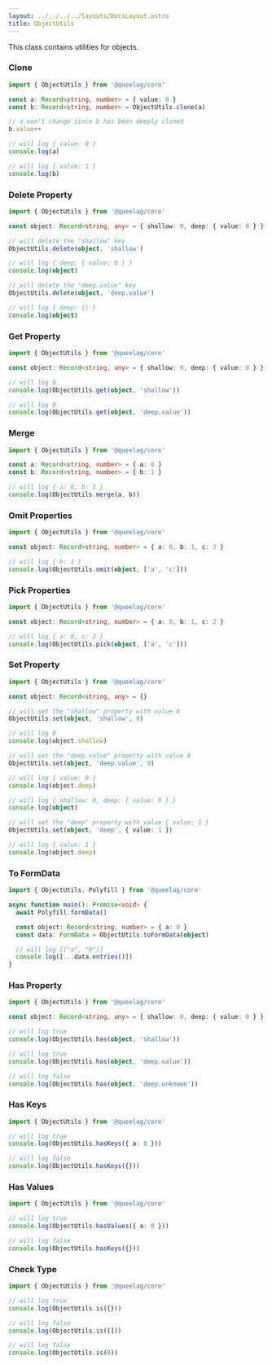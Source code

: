 ```yaml
---
layout: ../../../../layouts/DocsLayout.astro
title: ObjectUtils
---
```


This class contains utilities for objects.

### Clone

```ts
import { ObjectUtils } from '@queelag/core'

const a: Record<string, number> = { value: 0 }
const b: Record<string, number> = ObjectUtils.clone(a)

// a won't change since b has been deeply cloned
b.value++

// will log { value: 0 }
console.log(a)

// will log { value: 1 }
console.log(b)
```

### Delete Property

```ts
import { ObjectUtils } from '@queelag/core'

const object: Record<string, any> = { shallow: 0, deep: { value: 0 } }

// will delete the "shallow" key
ObjectUtils.delete(object, 'shallow')

// will log { deep: { value: 0 } }
console.log(object)

// will delete the "deep.value" key
ObjectUtils.delete(object, 'deep.value')

// will log { deep: {} }
console.log(object)
```

### Get Property

```ts
import { ObjectUtils } from '@queelag/core'

const object: Record<string, any> = { shallow: 0, deep: { value: 0 } }

// will log 0
console.log(ObjectUtils.get(object, 'shallow'))

// will log 0
console.log(ObjectUtils.get(object, 'deep.value'))
```

### Merge

```ts
import { ObjectUtils } from '@queelag/core'

const a: Record<string, number> = { a: 0 }
const b: Record<string, number> = { b: 1 }

// will log { a: 0, b: 1 }
console.log(ObjectUtils.merge(a, b))
```

### Omit Properties

```ts
import { ObjectUtils } from '@queelag/core'

const object: Record<string, number> = { a: 0, b: 1, c: 2 }

// will log { b: 1 }
console.log(ObjectUtils.omit(object, ['a', 'c']))
```

### Pick Properties

```ts
import { ObjectUtils } from '@queelag/core'

const object: Record<string, number> = { a: 0, b: 1, c: 2 }

// will log { a: 0, c: 2 }
console.log(ObjectUtils.pick(object, ['a', 'c']))
```

### Set Property

```ts
import { ObjectUtils } from '@queelag/core'

const object: Record<string, any> = {}

// will set the "shallow" property with value 0
ObjectUtils.set(object, 'shallow', 0)

// will log 0
console.log(object.shallow)

// will set the "deep.value" property with value 0
ObjectUtils.set(object, 'deep.value', 0)

// will log { value: 0 }
console.log(object.deep)

// will log { shallow: 0, deep: { value: 0 } }
console.log(object)

// will set the "deep" property with value { value: 1 }
ObjectUtils.set(object, 'deep', { value: 1 })

// will log { value: 1 }
console.log(object.deep)
```

### To FormData

```ts
import { ObjectUtils, Polyfill } from '@queelag/core'

async function main(): Promise<void> {
  await Polyfill.formData()

  const object: Record<string, number> = { a: 0 }
  const data: FormData = ObjectUtils.toFormData(object)

  // will log [["a", "0"]]
  console.log([...data.entries()])
}
```

### Has Property

```ts
import { ObjectUtils } from '@queelag/core'

const object: Record<string, any> = { shallow: 0, deep: { value: 0 } }

// will log true
console.log(ObjectUtils.has(object, 'shallow'))

// will log true
console.log(ObjectUtils.has(object, 'deep.value'))

// will log false
console.log(ObjectUtils.has(object, 'deep.unknown'))
```

### Has Keys

```ts
import { ObjectUtils } from '@queelag/core'

// will log true
console.log(ObjectUtils.hasKeys({ a: 0 }))

// will log false
console.log(ObjectUtils.hasKeys({}))
```

### Has Values

```ts
import { ObjectUtils } from '@queelag/core'

// will log true
console.log(ObjectUtils.hasValues({ a: 0 }))

// will log false
console.log(ObjectUtils.hasKeys({}))
```

### Check Type

```ts
import { ObjectUtils } from '@queelag/core'

// will log true
console.log(ObjectUtils.is({}))

// will log false
console.log(ObjectUtils.is([]))

// will log false
console.log(ObjectUtils.is(0))
```
